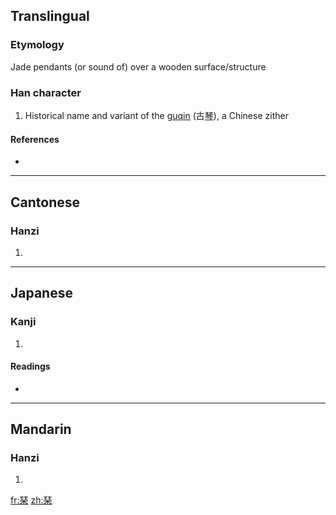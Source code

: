 {{also|琴|珡}}
==Translingual==

===Etymology===
Jade pendants (or sound of) over a wooden surface/structure

===Han character===
{{Han char|rn=96|rad=玉|as=08|sn=12|four=|canj=一土木 (MGD)}}

# Historical name and variant of the [[guqin]] (古[[琴]]), a Chinese zither

====References====
* {{Han ref|kx=0736.081|dkj=21078|hdz=21223.010|uh=7439|ud=29753}}

----

==Cantonese==

===Hanzi===
{{yue-hanzi|jyut=|y=kam4}}

# {{defn|Cantonese|sort=玉08}}

----

==Japanese==

===Kanji===
{{ja-kanji|grade=|rs=玉08}}

# {{defn|Japanese|sort=玉08}}

====Readings====
* {{ja-readings|on=[[きん]] (kin)|kun=[[こと]] (koto)|nanori=}}

----

==Mandarin==

===Hanzi===
{{cmn-hanzi|pin=[[qín]] ([[qin2]])|wg=ch'in<sup>2</sup>}}

# {{defn|Mandarin|sort=玉08}}

[[fr:琹]]
[[zh:琹]]